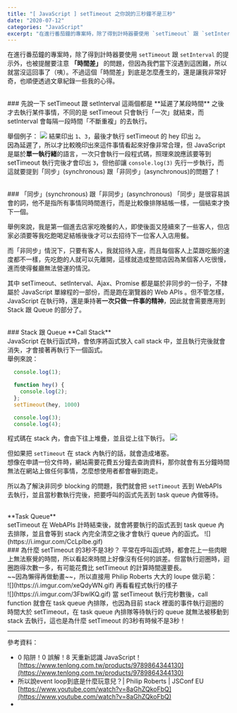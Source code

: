 ```yaml
---
title: "[ JavaScript ] setTimeout 之你說的三秒鐘不是三秒"
date: "2020-07-12"
categories: "JavaScript"
excerpt: "在進行番茄鐘的專案時，除了得到計時器要使用 `setTimeout` 跟 `setInterval` 的提示外，也被提醒要注意 **「時間差」** 的問題，但因為我們當下沒遇到這困難，所以就當沒這回事了（咦）。不過這個「時間差」到底是怎麼產生的，還是讓我非常好奇，也順便透過文章紀錄一些我的心得"
---
```


在進行番茄鐘的專案時，除了得到計時器要使用 `setTimeout` 跟 `setInterval` 的提示外，也被提醒要注意 **「時間差」** 的問題，但因為我們當下沒遇到這困難，所以就當沒這回事了（咦）。不過這個「時間差」到底是怎麼產生的，還是讓我非常好奇，也順便透過文章紀錄一些我的心得。

<br/>
### 先說一下 setTimeout 跟 setInterval
這兩個都是 **延遲了某段時間** 之後才去執行某件事情，不同的是 setTimeout 只會執行「一次」就結束，而 setInterval 會每隔一段時間「不斷重複」的去執行。

舉個例子：
![](https://i.imgur.com/HmpSSvo.gif)
結果印出 `1`、`3`，最後才執行 setTimeout 的 hey 印出 `2`。<br/>
因為延遲了，所以才比較晚印出來這件事情看起來好像非常合理，但 JavaScript 是屬於**單一執行緒**的語言，一次只會執行一段程式碼，照理來說應該要等到 setTimeout 執行完後才會印出 `3`，但他卻讓 `console.log(3)` 先行一步執行，而這就要提到「同步」(synchronous) 跟「非同步」(asynchronous)的問題了！<br/>

<br/>
### 「同步」(synchronous) 跟「非同步」(asynchronous)
「同步」是很容易誤會的詞，他不是指所有事情同時間進行，而是比較像排隊結帳一樣，一個結束才換下一個。<br/>

舉例來說，我是第一個進去店家吃晚餐的人，即使後面又陸續來了一些客人，但店家必須要等我吃飽喝足結帳後後才可以去招待下一位客人入店用餐。<br/>

而「非同步」情況下，只要有客人，我就招待入座，而且每個客人上菜跟吃飯的速度都不一樣，先吃飽的人就可以先離開，這樣就造成整間店因為某個客人吃很慢，進而使得餐廳無法營運的情況。<br/>

其中 setTimeout、setInterval、Ajax、Promise 都是屬於非同步的一份子，不隸屬於 JavaScript 單線程的一部份，而是跑在瀏覽器的 Web APIs 。但不管怎樣，JavaScript 在執行時，還是秉持著**一次只做一件事的精神**，因此就會需要應用到 Stack 跟 Queue 的部分了。

<br/>
### Stack 跟 Queue
**Call Stack**<br/>
JavaScript 在執行函式時，會依序將函式放入 call stack 中，並且執行完後就會消失，才會接著再執行下一個函式。<br/>
舉例來說：

```javascript
  console.log(1);

  function hey() {
    console.log(2);
  };
  setTimeout(hey, 1000)

  console.log(3);
  console.log(4);
```
程式碼在 stack 內，會由下往上堆疊，並且從上往下執行。
![](https://i.imgur.com/bXtO3Jy.gif)

但如果把 `setTimeout` 在 stack 內執行的話，就會造成堵塞。<br/>
想像在申請一份文件時，網站需要花費五分鐘去查詢資料，那你就會有五分鐘時間無法在網站上做任何事情，怎麼想使用者都會嚇到跑走。<br/>

所以為了解決非同步 blocking 的問題，我們就會把 `setTimeout` 丟到 WebAPIs 去執行，並且當秒數執行完後，把要呼叫的函式先丟到 task queue 內做等待。

<br/>
**Task Queue**<br/>
setTimeout 在 WebAPIs 計時結束後，就會將要執行的函式丟到 task queue 內去排隊，並且會等到 stack 內完全清空之後才會執行 queue 內的函式。
![](https://i.imgur.com/CcLpIbe.gif)

<br/>
### 為什麼 setTimeout 的3秒不是3秒？
平常在呼叫函式時，都會花上一些肉眼上無法察覺的時間，所以看起來時間上好像沒有任何的誤差。但當執行迴圈時，迴圈跑得次數一多，有可能花費比 setTimeout 的計算時間還要長。<br/>
~~因為懶得再做動畫~~，所以直接用 Philip Roberts 大大的 loupe 做示範：<br/>
![](https://i.imgur.com/xeQdyWN.gif)
再看看程式執行的樣子<br/>
![](https://i.imgur.com/3FbwlKQ.gif)
當 setTimeout 執行完秒數後，call function 就會在 task queue 內排隊，也因為目前 stack 裡面的事件執行迴圈的時間大於 setTimeout，在 task queue 內排隊等待執行的 queue 就無法被移動到 stack 去執行，這也是為什麼 setTimeout 的3秒有時候不是3秒！

---

參考資料：
- 0 陷阱！0 誤解！8 天重新認識 JavaScript！<br/>
[https://www.tenlong.com.tw/products/9789864344130](https://www.tenlong.com.tw/products/9789864344130)
- 所以說event loop到底是什麼玩意兒？| Philip Roberts | JSConf EU<br/>
[https://www.youtube.com/watch?v=8aGhZQkoFbQ](https://www.youtube.com/watch?v=8aGhZQkoFbQ)
-


